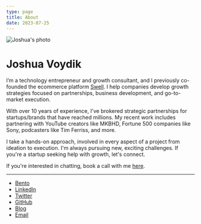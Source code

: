 ```yaml
---
type: page
title: About
date: 2023-07-25
---
```


<div style={{ display: 'flex', flexDirection: 'column', alignItems: 'center' }}>
  <img src="/images/joshua.jpg" alt="Joshua's photo" style={{ height: '50px', width: '50px', marginBottom: '10px', borderRadius: '50%' }}/>
  <h1>Joshua Voydik</h1>
</div>

I’m a technology entrepreneur and growth consultant, and I previously co-founded the ecommerce platform [Swell](https://swell.is). I help companies develop growth strategies focused on partnerships, business development, and go-to-market execution.

With over 10 years of experience, I've brokered strategic partnerships for startups/brands that have reached millions.  My recent work includes partnering with YouTube creators like MKBHD, Fortune 500 companies like Sony, podcasters like Tim Ferriss, and more. 

I take a hands-on approach, involved in every aspect of a project from ideation to execution. I'm always pursuing new, exciting challenges. If you're a startup seeking help with growth, let's connect.

If you're interested in chatting, book a call with me [here](https://cal.com/joshua).

---

- [Bento](https://bento.me/voydik)
- [LinkedIn](https://www.linkedin.com/in/joshuavoydik/)
- [Twitter](https://twitter.com/joshuavoydik)
- [GitHub](https://github.com/joshuavoydik)
- [Blog](https://joshua.substack.com/)
- [Email](mailto:joshua@voydik.com)